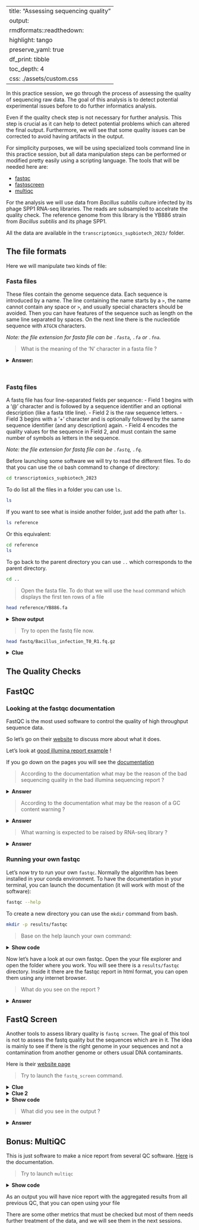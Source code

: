 
---
title: "Assessing sequencing quality"
output: 
    rmdformats::readthedown: 
        highlight: tango
        preserve_yaml: true
        df_print: tibble
        toc_depth: 4
        css: ./assets/custom.css
---

In this practice session, we go through the process of assessing the quality of 
sequencing raw data. The goal of this analysis is to detect potential 
experimental issues before to do further informatics analysis.

Even if the quality check step is not necessary for further analysis. This step 
is crucial as it can help to detect potential problems which can altered the 
final output. Furthermore, we will see that some quality issues can be corrected
to avoid having artifacts in the output.

For simplicity purposes, we will be using specialized tools command line in this
practice session, but all data manipulation steps can be performed or modified
pretty easily using a scripting language. The tools that will be needed here
are:

* [fastqc](https://www.bioinformatics.babraham.ac.uk/projects/fastqc/)
* [fastqscreen](https://www.bioinformatics.babraham.ac.uk/projects/fastq_screen/)
* [multiqc](https://multiqc.info/)

For the analysis we will use data from *Bacillus subtilis* culture infected by 
its phage SPP1 RNA-seq libraries. The reads are subsampled to accelrate the 
quality check. The reference genome from this library is the YB886 strain from
*Bacillus subtilis* and its phage SPP1.

All the data are available in the `transcriptomics_supbiotech_2023/` folder.

## The file formats

Here we will manipulate two kinds of file:

### Fasta files
These files contain the genome sequence data. Each sequence is introduced by a 
name. The line containing the name starts by a `>`, the name cannot contain any
space or `>`, and usually special characters should be avoided. Then you can 
have features of the sequence such as length on the same line separated by 
spaces. On the next line there is the nucleotide sequence with `ATGCN` 
characters.

*Note: the file extension for fasta file can be `.fasta`, `.fa` or `.fna`.*

> What is the meaning of the 'N' character in a fasta file ?

<details><summary>**Answer:**</summary>
<p>
The N character in a fasta file is for an undetermined base. Usually, they are 
used once there is an assembly issues and a sequence is unknown between two 
known sequences. To inform other users that they are a missing sequences 'N' 
characters are added in the genome sequence.
</p>
</details>
<br>

### Fastq files 
A fastq file has four line-separated fields per sequence:
- Field 1 begins with a '@' character and is followed by a sequence identifier 
and an optional description (like a fasta title line).
- Field 2 is the raw sequence letters.
- Field 3 begins with a '+' character and is optionally followed by the same 
sequence identifier (and any description) again.
- Field 4 encodes the quality values for the sequence in Field 2, and must 
contain the same number of symbols as letters in the sequence.

*Note: the file extension for fastq file can be `.fastq`, `.fq`.*

Before launching some software we will try to read the different files. To do 
that you can use the `cd` bash command to change of directory:


```sh
cd transcriptomics_supbiotech_2023
```

To do list all the files in a folder you can use `ls`.

```sh
ls
```

If you want to see what is inside another folder, just add the path after `ls`.

```sh
ls reference
```

Or this equivalent:

```sh
cd reference
ls
```

To go back to the parent directory you can use `..` which corresponds to the 
parent directory.

```sh
cd ..
```

> Open the fasta file. To do that we will use the `head` command which
displays the first ten rows of a file

```sh
head reference/YB886.fa
```

<details><summary>**Show output**</summary>
<p>
```
>manual_scaffold_1 
GTGCTTCTCTCAAAGCGACTACTTAATAGTAACATTTTTAGTTAACTAGGTCAATACTTT
TTTGAAAAAGTTTTTACTAGTCATAATGGTCATGCTTGTGTCTTTAAAAAGACAACAGAA
ATGATTATACCATAATTTTTATGACTGTAAAGGGTTATGACACAAAAAAGCGCAGCTATT
TCAGCTGCGCTTTTTTTCACACTTCTTCTTGTTCTTCTTCATTCTCATCTTCTTCGTTTT
TCTCAACTAAAGCTACTGTAGCAACATGCTCTTCTTCTGCCATTCTGATGAGACGCACAC
CTTGAGTGACACGTCCGGTGATGGAGATATCATTGATGTCCATTCTGATGAGTACGCCGC
TAGCTGTAATAATCATTAGATCCTCTTCACCTTTAGTAGCTTTCACTGCTACTAGTTGGC
CGTTGTTCTCGGTGATTTTCGCTGTTTTGAGTCCTTTTCCGCCCCGGCTTTGGGTTCTGT
ACTCTTCAGCAGGAGTTCGTTTTCCGTACCCTTTTTCAGTTACGATAAGGACGTGTGATT
```
</p>
</details>  

> Try to open the fastq file now.

```sh
head fastq/Bacillus_infection_T0_R1.fq.gz
```

<details><summary>**Clue**</summary>
<p>
It won't work as the file is compressed.

To see the uncompressed lines you can use the `zcat` command and pipe `|` it into the `head`:

```sh
zcat fastq/Bacillus_infection_T0_R1.fq.gz | head 
```

```
@NS500446:543:HNM5TBGX7:1:11101:11655:1062 1:N:0:ATCACG
TTATGNTAGCAACAACATCATCTGCTANTTCTANTATTGATGANACCCTTA
+
AAAAA#EEEEEEEEEEEEEEAAEAEEE#EEAEE#EEAEEEEEA#EEE6E/E
@NS500446:543:HNM5TBGX7:1:11101:26029:1063 1:N:0:ATCACG
ACTGGNCGGAGCTATCCTTGTAGTATCNGCTGCNGATGGCCCANTGCCACA
+
AAAAA#EEEEEEEEEEEEEEEEEEEEE#AEEEA#EAEEEEEE<#AEEEEE/
@NS500446:543:HNM5TBGX7:1:11101:13459:1063 1:N:0:ATCACG
CTGGTNTGGGTGAACTTCACCTTGATANCATTGNTGACCGTATNAAACGCG
```

You can see now the file organization with the four fields per sequences. The 
reason the fastq file are compressed is they have usually millions of reads. To 
save space the files are usually compressed.

To compressed, uncompressed files you can use `gzip`, `gunzip` respectively.
</p>
</details>


## The Quality Checks

## FastQC

### Looking at the fastqc documentation

FastQC is the most used software to control the quality of high throughput
sequence data.

So let's go on their 
[website](https://www.bioinformatics.babraham.ac.uk/projects/fastqc/) to discuss
more about what it does.

Let's look at [good illumina report example](https://www.bioinformatics.babraham.ac.uk/projects/fastqc/good_sequence_short_fastqc.html) !

If you go down on the pages you will see the 
[documentation](https://www.bioinformatics.babraham.ac.uk/projects/fastqc/Help/)

> According to the documentation what may be the reason of the bad sequencing 
quality in the bad illumina sequencing report ?

<details><summary>**Answer**</summary>
<p>
The most common reason for warnings and failures in this module is a general
degradation of quality over the duration of long runs. In general sequencing
chemistry degrades with increasing read length and for long runs you may find
that the general quality of the run falls to a level where a warning or error is
triggered.

If the quality of the library falls to a low level then the most common remedy
is to perform quality trimming where reads are truncated based on their average
quality. For most libraries where this type of degradation has occurred you will
often be simultaneously running into the issue of adapter read-through so a
combined adapter and quality trimming step is often employed. 
</p>
</details>

> According to the documentation what may be the reason of a GC content 
warning ?

<details><summary>**Answer**</summary>
<p>
Warnings in this module usually indicate a problem with the library. Sharp peaks
on an otherwise smooth distribution are normally the result of a specific 
contaminant (adapter dimers for example), which may well be picked up by the 
overrepresented sequences module. Broader peaks may represent contamination with 
a different species. 
</p>
</details>

> What warning is expected to be raised by RNA-seq library ?

<details><summary>**Answer**</summary>
<p>
In RNA-Seq libraries sequences from different transcripts will be present at 
wildly different levels in the starting population. In order to be able to 
observe lowly expressed transcripts it is therefore common to greatly 
over-sequence high expressed transcripts, and this will potentially create large
set of duplicates. This will result in high overall duplication in this test, 
and will often produce peaks in the higher duplication bins. This duplication 
will come from physically connected regions, and an examination of the 
distribution of duplicates in a specific genomic region will allow the 
distinction between over-sequencing and general technical duplication, but these 
distinctions are not possible from raw fastq files. 
</p>
</details>

### Running your own fastqc

Let's now try to run your own `fastqc`. Normally the algorithm has been 
installed in your conda environment. To have the documentation in your terminal,
you can launch the documentation (it will work with most of the software):

```sh
fastqc --help
```

To create a new directory you can use the `mkdir` command from bash.

```sh
mkdir -p results/fastqc
```

> Base on the help launch your own command:

<details><summary>**Show code**</summary>
<p>
```sh
fastqc --outdir results/fastqc fastq/Bacillus_infection_T0_R1.fq.gz 
fastqc --outdir results/fastqc fastq/Bacillus_infection_T0_R2.fq.gz  
fastqc --outdir results/fastqc fastq/Bacillus_infection_T10_R1.fq.gz fastq/Bacillus_infection_T10_R2.fq.gz
```
</p>
</details>

Now let's have a look at our own fastqc. Open the your file explorer and open 
the folder where you work. You will see there is a `results/fastqc` directory. 
Inside it there are the fastqc report in html format, you can open them using 
any internet browser.

> What do you see on the report ?

<details><summary>**Answer**</summary>
<p>
- Longer forward reads (51bp) than reverse reads (35bp).
- No issue of sequence quality
- We have an expected biased fragmentation, especially strong in reverse reads
which is expected in RNAseq.
- Weird distributions in Reverse GC content with a scale stuff, adpaters
contaminations ?
- No N sequences and read length ok.
- Small duplication levels whic is expected for RNA-seq.
- No Adapters content.
- Small overepresented GGGGGGGGGGGG reads in reverse librairies which is due to
 not enough DNA output.
</p>
</details>

## FastQ Screen

Another tools to assess library quality is `fastq screen`. The goal of this tool
is not to assess the fastq quality but the sequences which are in it. The idea 
is mainly to see if there is the right genome in your sequences and not a 
contamination from another genome or others usual DNA contaminants.

Here is their 
[website page](https://www.bioinformatics.babraham.ac.uk/projects/fastq_screen/) 

> Try to launch the `fastq_screen` command.

<details><summary>**Clue**</summary>
<p>
```sh
fastq_screen --help
```
</p>
</details>

<details><summary>**Clue 2**</summary>
<p>
You will need to give the fasta genome indexed. To give them they are config 
file availabe at `reference/fastq_screen.conf`. 
</p>
</details>

<details><summary>**Show code**</summary>
<p>
```sh
mkdir -p results/fastqscreen
fastq_screen --outdir results/fastq_screen --conf reference/fastq_screen.conf --force fastq/Bacillus_infection_T0_R1.fq.gz fastq/Bacillus_infection_T0_R2.fq.gz fastq/Bacillus_infection_T10_R1.fq.gz fastq/Bacillus_infection_T10_R2.fq.gz 
```

As for the fastqc report, you can open the fastq-screen report using your file
explorer directly.

</p>
</details>

> What did you see in the output ?

<details><summary>**Answer**</summary>
<p>
You saw that the fastqscreen is telling you that he just used 100,000 reads. 
Indead to reduce the computational time it's just do the alignment of a subset 
of reads. 

Then you can see that there are no contamination from adapters, phiX, vectors or
*Escherichia coli*. You can also see that the phage concentration
increases during the infection.

Finally, the reverse reads are not mapping well, the reason is that there are 
shorter with an adapter sequence at the beginning. We will see tomorrow that 
they actually map.
</p>
</details>

## Bonus: MultiQC

This is just software to make a nice report from several QC software. 
[Here](https://multiqc.info/) is the documentation.

> Try to launch `multiqc`

<details><summary>**Show code**</summary>
<p>
```sh
mkdir -p results/multiqc
multiqc --title 'Bacillus infection' --outdir results/multiqc --module fastqc --module fastq_screen fastq results/fastqc results/fastq_screen/
```
</p>
</details>

As an output you will have nice report with the aggregated results from all 
previous QC, that you can open using your file

There are some other metrics that must be checked but most of them needs further
treatment of the data, and we will see them in the next sessions.

